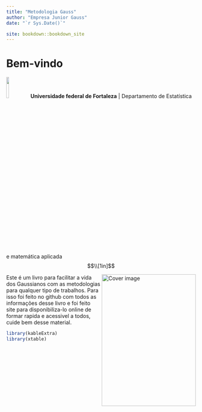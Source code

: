 ```yaml
--- 
title: "Metodologia Gauss"
author: "Empresa Junior Gauss"
date: "`r Sys.Date()`"

site: bookdown::bookdown_site
---
```




# Bem-vindo


![](graficos/ufc.png){#id .class width=12% height=12% } **Universidade federal de Fortaleza** | Departamento de Estatística e matemática aplicada
$$\\[1in]$$

<img src="cover.png" width="250" height="350" align="right" alt="Cover image" /></a>

Este é um livro para facilitar a vida dos Gaussianos com as metodologias para qualquer tipo de trabalhos. Para isso foi feito no github com todos as informações desse livro e foi feito site para disponibiliza-lo online de formar rapida e acessivel a todos, cuide bem desse material. 




```r
library(kableExtra)
library(xtable)
```

